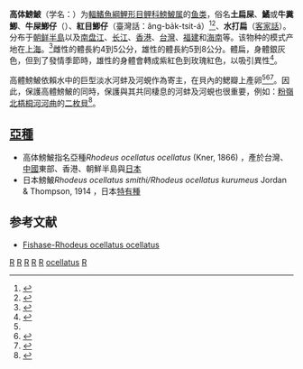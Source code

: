 {{Speciesbox 
| genus = Rhodeus
| species = ocellatus
| status = NE
| status_system = IUCN3.1
| image = Rhodeus_ocellatus_ocellatus-m.JPG
| authority = Kner, 1866
| synonyms = 
*''Pseudoperilampus ocellatus''<br /><small>Kner, 1866</small>
*''Rhodeus hwanghoensis''<br /><small>Mori, 1928</small>
*''Rhodeus maculatus''<br /><small>Fowler, 1910</small>
*''Rhodeus notatus''<br /><small>Nichols, 1929</small>
*''Rhodeus ocellatus''<br /><small>Kner, 1866</small>
*''Rhodeus pingi''<br /><small>Miao, 1934</small>
*''Rhodeus wangkinfui''<br /><small>Wu, 1930</small>
}}

'''高体鰟鮍'''（学名：{{lang|la|''Rhodeus ocellatus''}}）为[[輻鰭魚綱|輻鰭魚綱]][[鯉形目|鯉形目]][[鲤科|鲤科]][[鰟鮍属|鰟鮍属]]的[[鱼类|鱼类]]，俗名'''土扁屎'''、'''鱊'''或'''牛糞鯽'''、'''牛屎鯽仔'''（{{lang-nan-tw|gû-sái-tsit-á}}）、'''紅目鯽仔'''（臺灣話：âng-ba̍k-tsit-á）<ref>{{cite web |url=https://blog.xuite.net/m49.k5083/twblog/153770084-%E7%89%9B%E5%B1%8E%E9%AF%BD%28%E9%AB%98%E9%AB%94%E9%B0%9F%E9%AE%8D%29 |title=牛屎鯽(高體鰟鮍) |date=2008-06-05 |accessdate=2020-03-03 |language=zh-hant |archive-date=2020-03-02 |archive-url=https://web.archive.org/web/20200302211006/https://blog.xuite.net/m49.k5083/twblog/153770084-%E7%89%9B%E5%B1%8E%E9%AF%BD%28%E9%AB%98%E9%AB%94%E9%B0%9F%E9%AE%8D%29 |dead-url=no }}</ref><ref name=pchome>{{cite web |url=http://mypaper.pchome.com.tw/068060/post/1323600830 |title=認識臺灣最豔麗原生淡水魚-高體鰟鮍 |date=2012-12-15 |accessdate=2013-09-09 |language=zh-hant |archive-date=2017-02-15 |archive-url=https://web.archive.org/web/20170215211557/http://mypaper.pchome.com.tw/068060/post/1323600830 |dead-url=yes }}</ref>、'''水打扁'''（[[客家話|客家話]]）。分布于[[朝鲜半島|朝鲜半島]]以及[[南盘江|南盘江]]、[[长江|长江]]、[[香港|香港]]、[[台灣|台灣]]、[[福建|福建]]和[[海南|海南]]等。该物种的模式产地在[[上海|上海]]。<ref name='id5905'>{{cite web| url =http://www.bioinfo.cn/db05/BjdwSpecies.php?action=view&id=5905| title =高体鰟鮍| work =中国动物物种编目数据库| publisher =中国科学院微生物研究所| author =中国科学院动物研究所| accessdate =2009-04-11| deadurl =yes| archiveurl =https://web.archive.org/web/20160305053803/http://www.bioinfo.cn/db05/BjdwSpecies.php?action=view&id=5905| archivedate =2016-03-05}}</ref>雌性的體長約4到5公分，雄性的體長約5到8公分。體扁，身體銀灰色，但到了發情季節時，雄性的身體會轉成紫紅色到玫瑰紅色，以吸引異性<ref>{{cite journal |author=[[加納義彥|加納義彥]] |title=ニッポンバラタナゴの保護と環境保全 |journal=第５回日本水大賞受賞活動集 |publisher=日本水大賞顕彰制度委員会 |pages=42－45 |year=2003 |language=ja }}</ref>。

高體鰟鮍依賴水中的巨型淡水河蚌及河蜆作為寄主，在貝內的鰓瓣上產卵<ref name=pchome/><ref>{{cite news |url=http://www.singtao.com.hk/yesterday/loc/0907ao09.html |title= 新界東北居民促否決環評 |date=2013-09-07 |accessdate=2013-09-09 |language=zh-hant |publisher=[[星島日報|星島日報]] }}</ref><ref>{{cite web |url=http://www.wretch.cc/blog/freenight2/11059931 |title=高體鰟鲏(缸內繁殖成功) |publisher=[http://www.wretch.cc/blog/freenight2/ freenight2 's Blog - 無名小站] |date=}}{{dead link|date=2020年3月 |bot=InternetArchiveBot |fix-attempted=yes }}</ref>。因此，保護高體鰟鮍的同時，保護與其共同棲息的河蚌及河蜆也很重要，例如：[[粉嶺北|粉嶺北]][[梧桐河|梧桐河]][[河曲|河曲]]的[[二枚貝|二枚貝]]<ref>{{cite web |url=http://mapopo.wordpress.com/2013/08/26/eia_fish/ |title=[東北環評] 荒謬的「高體鰟鮍」原區安置措施 ! |date=2013-08-26 |accessdate=2013-09-09 |language=zh-hant |publisher=[http://mapopo.wordpress.com/ 馬寶寶社區農場] |archive-date=2014-03-08 |archive-url=https://web.archive.org/web/20140308215446/http://mapopo.wordpress.com/2013/08/26/eia_fish/ |dead-url=no }}</ref>。

==[[亞種|亞種]]==
*高体鰟鮍指名亞種''Rhodeus ocellatus ocellatus'' (Kner, 1866) ，產於台灣、[[中國|中國]]東部、香港、朝鮮半島與[[日本|日本]]
*日本鰟鮍''Rhodeus ocellatus smithi/Rhodeus ocellatus kurumeus '' Jordan & Thompson, 1914 ，日本[[特有種|特有種]]

==参考文献==
{{reflist}}
*[http://www.fishbase.org/Summary/speciesSummary.php?ID=4784&genusname=Rhodeus&speciesname=ocellatus+ocellatus Fishase-Rhodeus ocellatus ocellatus]
{{Taxonbar}}

[[Category:香港動物|R]]
[[Category:中國魚類|R]]
[[Category:台灣動物|R]]
[[Category:日本魚類|R]]
[[Category:韓國動物|R]]
[[Category:鰟鮍属|ocellatus]]
[[Category:1866年描述的魚類|R]]